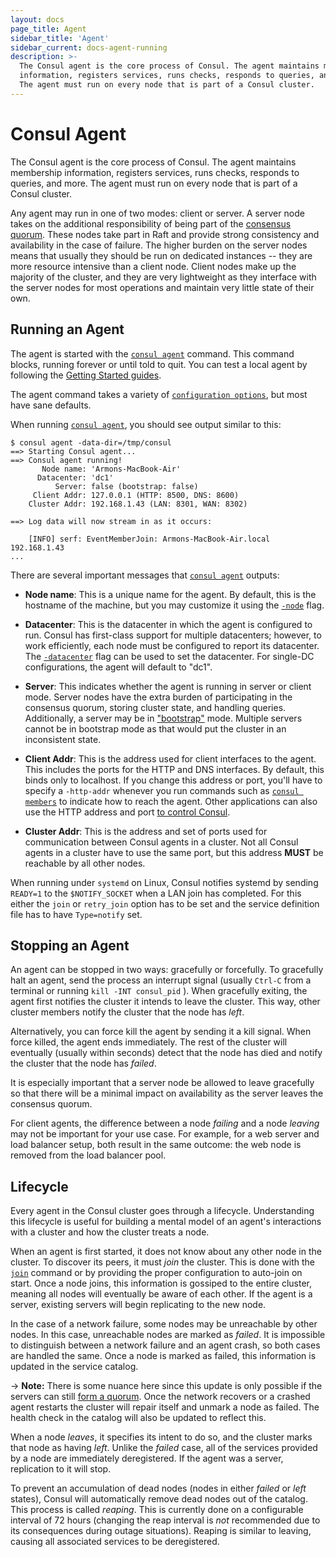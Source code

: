 ```yaml
---
layout: docs
page_title: Agent
sidebar_title: 'Agent'
sidebar_current: docs-agent-running
description: >-
  The Consul agent is the core process of Consul. The agent maintains membership
  information, registers services, runs checks, responds to queries, and more.
  The agent must run on every node that is part of a Consul cluster.
---
```


# Consul Agent

The Consul agent is the core process of Consul. The agent maintains membership
information, registers services, runs checks, responds to queries,
and more. The agent must run on every node that is part of a Consul cluster.

Any agent may run in one of two modes: client or server. A server
node takes on the additional responsibility of being part of the [consensus quorum](/docs/internals/consensus).
These nodes take part in Raft and provide strong consistency and availability in
the case of failure. The higher burden on the server nodes means that usually they
should be run on dedicated instances -- they are more resource intensive than a client
node. Client nodes make up the majority of the cluster, and they are very lightweight
as they interface with the server nodes for most operations and maintain very little state
of their own.

## Running an Agent

The agent is started with the [`consul agent`](/docs/commands/agent) command. This
command blocks, running forever or until told to quit. You can test a local agent by following the [Getting Started guides](https://learn.hashicorp.com/consul/getting-started/install?utm_source=consul.io&utm_medium=docs).

The agent command takes a variety
of [`configuration options`](/docs/agent/options#command-line-options), but most have sane defaults.

When running [`consul agent`](/docs/commands/agent), you should see output similar to this:

```text
$ consul agent -data-dir=/tmp/consul
==> Starting Consul agent...
==> Consul agent running!
       Node name: 'Armons-MacBook-Air'
      Datacenter: 'dc1'
          Server: false (bootstrap: false)
     Client Addr: 127.0.0.1 (HTTP: 8500, DNS: 8600)
    Cluster Addr: 192.168.1.43 (LAN: 8301, WAN: 8302)

==> Log data will now stream in as it occurs:

    [INFO] serf: EventMemberJoin: Armons-MacBook-Air.local 192.168.1.43
...
```

There are several important messages that [`consul agent`](/docs/commands/agent) outputs:

- **Node name**: This is a unique name for the agent. By default, this
  is the hostname of the machine, but you may customize it using the
  [`-node`](/docs/agent/options#_node) flag.

- **Datacenter**: This is the datacenter in which the agent is configured to run.
  Consul has first-class support for multiple datacenters; however, to work efficiently,
  each node must be configured to report its datacenter. The [`-datacenter`](/docs/agent/options#_datacenter)
  flag can be used to set the datacenter. For single-DC configurations, the agent
  will default to "dc1".

- **Server**: This indicates whether the agent is running in server or client mode.
  Server nodes have the extra burden of participating in the consensus quorum,
  storing cluster state, and handling queries. Additionally, a server may be
  in ["bootstrap"](/docs/agent/options#_bootstrap_expect) mode. Multiple servers
  cannot be in bootstrap mode as that would put the cluster in an inconsistent state.

- **Client Addr**: This is the address used for client interfaces to the agent.
  This includes the ports for the HTTP and DNS interfaces. By default, this binds only
  to localhost. If you change this address or port, you'll have to specify a `-http-addr`
  whenever you run commands such as [`consul members`](/docs/commands/members) to
  indicate how to reach the agent. Other applications can also use the HTTP address and port
  [to control Consul](/api).

- **Cluster Addr**: This is the address and set of ports used for communication between
  Consul agents in a cluster. Not all Consul agents in a cluster have to
  use the same port, but this address **MUST** be reachable by all other nodes.

When running under `systemd` on Linux, Consul notifies systemd by sending
`READY=1` to the `$NOTIFY_SOCKET` when a LAN join has completed. For
this either the `join` or `retry_join` option has to be set and the
service definition file has to have `Type=notify` set.

## Stopping an Agent

An agent can be stopped in two ways: gracefully or forcefully. To gracefully
halt an agent, send the process an interrupt signal (usually
`Ctrl-C` from a terminal or running `kill -INT consul_pid` ). When gracefully exiting, the agent first notifies
the cluster it intends to leave the cluster. This way, other cluster members
notify the cluster that the node has _left_.

Alternatively, you can force kill the agent by sending it a kill signal.
When force killed, the agent ends immediately. The rest of the cluster will
eventually (usually within seconds) detect that the node has died and
notify the cluster that the node has _failed_.

It is especially important that a server node be allowed to leave gracefully
so that there will be a minimal impact on availability as the server leaves
the consensus quorum.

For client agents, the difference between a node _failing_ and a node _leaving_
may not be important for your use case. For example, for a web server and load
balancer setup, both result in the same outcome: the web node is removed
from the load balancer pool.

## Lifecycle

Every agent in the Consul cluster goes through a lifecycle. Understanding
this lifecycle is useful for building a mental model of an agent's interactions
with a cluster and how the cluster treats a node.

When an agent is first started, it does not know about any other node in the cluster.
To discover its peers, it must _join_ the cluster. This is done with the
[`join`](/docs/commands/join)
command or by providing the proper configuration to auto-join on start. Once a node
joins, this information is gossiped to the entire cluster, meaning all nodes will
eventually be aware of each other. If the agent is a server, existing servers will
begin replicating to the new node.

In the case of a network failure, some nodes may be unreachable by other nodes.
In this case, unreachable nodes are marked as _failed_. It is impossible to distinguish
between a network failure and an agent crash, so both cases are handled the same.
Once a node is marked as failed, this information is updated in the service catalog.

-> **Note:** There is some nuance here since this update is only possible if the servers can still [form a quorum](/docs/internals/consensus). Once the network recovers or a crashed agent restarts the cluster will repair itself and unmark a node as failed. The health check in the catalog will also be updated to reflect this.

When a node _leaves_, it specifies its intent to do so, and the cluster
marks that node as having _left_. Unlike the _failed_ case, all of the
services provided by a node are immediately deregistered. If the agent was
a server, replication to it will stop.

To prevent an accumulation of dead nodes (nodes in either _failed_ or _left_
states), Consul will automatically remove dead nodes out of the catalog. This
process is called _reaping_. This is currently done on a configurable
interval of 72 hours (changing the reap interval is _not_ recommended due to
its consequences during outage situations). Reaping is similar to leaving,
causing all associated services to be deregistered.
